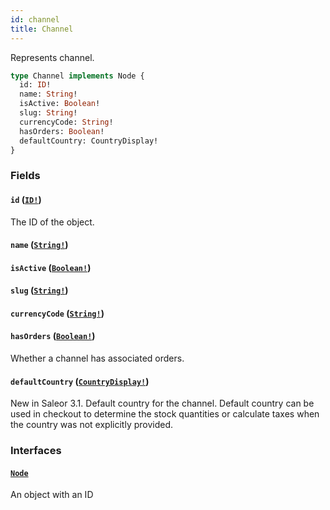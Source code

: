 ```yaml
---
id: channel
title: Channel
---
```


Represents channel.

```graphql
type Channel implements Node {
  id: ID!
  name: String!
  isActive: Boolean!
  slug: String!
  currencyCode: String!
  hasOrders: Boolean!
  defaultCountry: CountryDisplay!
}
```

### Fields

#### `id` ([`ID!`](/developer/api-reference/scalars/id))

The ID of the object.

#### `name` ([`String!`](/developer/api-reference/scalars/string))

#### `isActive` ([`Boolean!`](/developer/api-reference/scalars/boolean))

#### `slug` ([`String!`](/developer/api-reference/scalars/string))

#### `currencyCode` ([`String!`](/developer/api-reference/scalars/string))

#### `hasOrders` ([`Boolean!`](/developer/api-reference/scalars/boolean))

Whether a channel has associated orders.

#### `defaultCountry` ([`CountryDisplay!`](/developer/api-reference/objects/country-display))

New in Saleor 3.1. Default country for the channel. Default country can be used in checkout to determine the stock quantities or calculate taxes when the country was not explicitly provided.

### Interfaces

#### [`Node`](/developer/api-reference/interfaces/node)

An object with an ID
